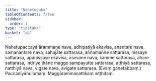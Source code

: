 ```yaml
---
title: "Nahetuduka"
tableOfContents: false
sidebar:
  order: 1
type: "tipitaka"
basket: "ab"
---
```



<DynamicBreadcrumb />

<Division number="56">

<Paragraph number="2592">
Nahetupaccayā ārammaṇe nava, adhipatiyā ekavīsa, anantare nava, samanantare nava, sahajāte sattarasa, aññamaññe sattarasa, nissaye sattarasa, upanissaye ekavīsa, āsevane nava, kamme sattarasa, āhāre sattarasa, indriye jhāne magge sampayutte sattarasa, atthiyā sattarasa, natthiyā nava, vigate nava, avigate sattarasa. (Evaṃ gaṇetabbaṃ.)

</Paragraph>
</Division>

<Paragraph number="2593" type="center">
Paccanīyānulomaṃ.



</Paragraph>

<Paragraph number="2594" type="center">
Maggārammaṇattikaṃ niṭṭhitaṃ.
</Paragraph>